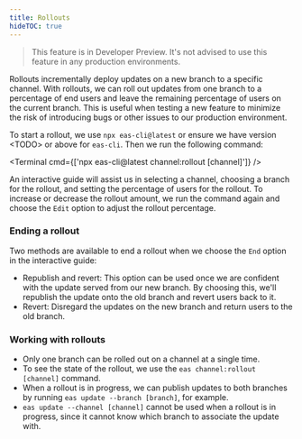 ```yaml
---
title: Rollouts
hideTOC: true
---
```



> This feature is in Developer Preview. It's not advised to use this feature in any production environments.

Rollouts incrementally deploy updates on a new branch to a specific channel. With rollouts, we can roll out updates from one branch to a percentage of end users and leave the remaining percentage of users on the current branch. This is useful when testing a new feature to minimize the risk of introducing bugs or other issues to our production environment.

To start a rollout, we use `npx eas-cli@latest` or ensure we have version \<TODO\> or above for `eas-cli`. Then we run the following command:

<Terminal cmd={['npx eas-cli@latest channel:rollout [channel]']} />

An interactive guide will assist us in selecting a channel, choosing a branch for the rollout, and setting the percentage of users for the rollout. To increase or decrease the rollout amount, we run the command again and choose the `Edit` option to adjust the rollout percentage.

### Ending a rollout

Two methods are available to end a rollout when we choose the `End` option in the interactive guide:

- Republish and revert: This option can be used once we are confident with the update served from our new branch. By choosing this, we'll republish the update onto the old branch and revert users back to it.
- Revert: Disregard the updates on the new branch and return users to the old branch.

### Working with rollouts

- Only one branch can be rolled out on a channel at a single time.
- To see the state of the rollout, we use the `eas channel:rollout [channel]` command.
- When a rollout is in progress, we can publish updates to both branches by running `eas update --branch [branch]`, for example.
- `eas update --channel [channel]` cannot be used when a rollout is in progress, since it cannot know which branch to associate the update with.
